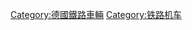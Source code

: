 {{Catnav|頁面分類|各種主題的頁面分類|按國家分類|各國交通|德國交通|德國鐵路|德国铁路车辆}}
{{Catnav|頁面分類|各種主題的頁面分類|按國家分類|各國交通|各國鐵路|德國鐵路|德国铁路车辆}}
{{Commons category|Rail transport in Germany}}

[[Category:德國鐵路車輛|Category:德國鐵路車輛]]
[[Category:铁路机车|Category:铁路机车]]